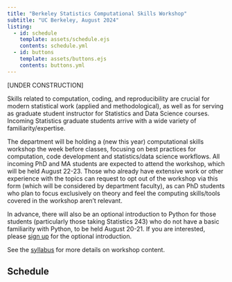 ```yaml
---
title: "Berkeley Statistics Computational Skills Workshop"
subtitle: "UC Berkeley, August 2024"
listing:
  - id: schedule
    template: assets/schedule.ejs
    contents: schedule.yml
  - id: buttons
    template: assets/buttons.ejs
    contents: buttons.yml
---
```


::: {#buttons}
:::


[UNDER CONSTRUCTION]

Skills related to computation, coding, and reproducibility are crucial for modern statistical work (applied and methodological), as well as for serving as graduate student instructor for Statistics and Data Science courses. Incoming Statistics graduate students arrive with a wide variety of familiarity/expertise.  

The department will be holding a (new this year) computational skills workshop the week before classes, focusing on best practices for computation, code development and statistics/data science workflows. All incoming PhD and MA students are expected to attend the workshop, which will be held August 22-23. Those who already have extensive work or other experience with the topics can request to opt out of the workshop via this form (which will be considered by department faculty), as can PhD students who plan to focus exclusively on theory and feel the computing skills/tools covered in the workshop aren't relevant.

In advance, there will also be an optional introduction to Python for those students (particularly those taking Statistics 243) who do not have a basic familiarity with Python, to be held August 20-21. If you are interested, please [sign up](TBD) for the optional introduction.

See the [syllabus](syllabus.html) for more details on workshop content.


## Schedule

::: {#schedule}
:::

